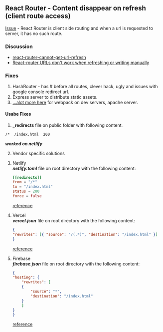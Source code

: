 ## React Router - Content disappear on refresh (client route access)

[Issue](https://stackoverflow.com/questions/27928372/react-router-urls-dont-work-when-refreshing-or-writing-manually/54765884) - React Router is client side routing and when a url is requested to server, it has no such route.

### Discussion

- [react-router-cannot-get-url-refresh](https://ui.dev/react-router-cannot-get-url-refresh)
- [React-router URLs don't work when refreshing or writing manually](https://stackoverflow.com/questions/27928372/react-router-urls-dont-work-when-refreshing-or-writing-manually/54765884)

### Fixes

1. HashRouter - has # before all routes, clever hack, ugly and issues with google console redirect url.
2. Express server to distribute static assets.
3. [...alot more here](https://ui.dev/react-router-cannot-get-url-refresh) for webpack on dev servers, apache server.

#### Usabe Fixes

1. **\_redirects** file on public folder with following content.

```
/*  /index.html  200
```

**_worked on netlify_**

2. Vendor specific solutions

1. Netlify  
    **_netlify.toml_** file on root directory with the following content:

    ```toml
    [[redirects]]
    from = "/*"
    to = "/index.html"
    status = 200
    force = false
    ```

    [reference](https://stackoverflow.com/questions/55990467/catch-all-redirect-for-create-react-app-in-netlify)

2. Vercel  
    **_vercel.json_** file on root directory with the following content:

    ```json
    {
    "rewrites": [{ "source": "/(.*)", "destination": "/index.html" }]
    }
    ```

    [reference](https://stackoverflow.com/questions/73749585/vercel-how-to-return-index-html-on-every-route-change)

3. Firebase  
    **_firebase.json_** file on root directory with the following content:

    ```json
    {
    "hosting": {
        "rewrites": [
        {
            "source": "*",
            "destination": "/index.html"
        }
        ]
    }
    }
    ```

    [reference](https://stackoverflow.com/questions/27928372/react-router-urls-dont-work-when-refreshing-or-writing-manually/54765884)